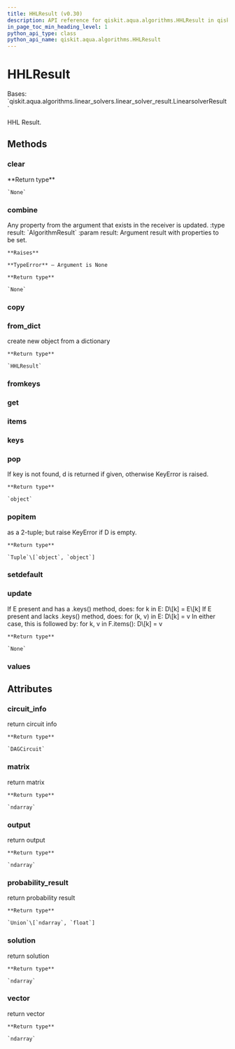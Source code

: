 ```yaml
---
title: HHLResult (v0.30)
description: API reference for qiskit.aqua.algorithms.HHLResult in qiskit v0.30
in_page_toc_min_heading_level: 1
python_api_type: class
python_api_name: qiskit.aqua.algorithms.HHLResult
---
```


# HHLResult

<Class id="qiskit.aqua.algorithms.HHLResult" isDedicatedPage={true} github="https://github.com/qiskit-community/qiskit-aqua/tree/stable/0.9/qiskit/aqua/algorithms/linear_solvers/hhl.py" signature="HHLResult(a_dict=None)" modifiers="class">
  Bases: `qiskit.aqua.algorithms.linear_solvers.linear_solver_result.LinearsolverResult`

  HHL Result.

  ## Methods

  <span id="qiskit-aqua-algorithms-hhlresult-clear" />

  ### clear

  <Function id="qiskit.aqua.algorithms.HHLResult.clear" signature="HHLResult.clear()">
    **Return type**

    `None`
  </Function>

  <span id="qiskit-aqua-algorithms-hhlresult-combine" />

  ### combine

  <Function id="qiskit.aqua.algorithms.HHLResult.combine" signature="HHLResult.combine(result)">
    Any property from the argument that exists in the receiver is updated. :type result: `AlgorithmResult` :param result: Argument result with properties to be set.

    **Raises**

    **TypeError** – Argument is None

    **Return type**

    `None`
  </Function>

  <span id="qiskit-aqua-algorithms-hhlresult-copy" />

  ### copy

  <Function id="qiskit.aqua.algorithms.HHLResult.copy" signature="HHLResult.copy()" />

  <span id="qiskit-aqua-algorithms-hhlresult-from-dict" />

  ### from\_dict

  <Function id="qiskit.aqua.algorithms.HHLResult.from_dict" signature="HHLResult.from_dict(a_dict)" modifiers="static">
    create new object from a dictionary

    **Return type**

    `HHLResult`
  </Function>

  <span id="qiskit-aqua-algorithms-hhlresult-fromkeys" />

  ### fromkeys

  <Function id="qiskit.aqua.algorithms.HHLResult.fromkeys" signature="HHLResult.fromkeys(iterable, value=None)" modifiers="classmethod" />

  <span id="qiskit-aqua-algorithms-hhlresult-get" />

  ### get

  <Function id="qiskit.aqua.algorithms.HHLResult.get" signature="HHLResult.get(k[, d]) → D[k] if k in D, else d. d defaults to None." />

  <span id="qiskit-aqua-algorithms-hhlresult-items" />

  ### items

  <Function id="qiskit.aqua.algorithms.HHLResult.items" signature="HHLResult.items() → a set-like object providing a view on D’s items" />

  <span id="qiskit-aqua-algorithms-hhlresult-keys" />

  ### keys

  <Function id="qiskit.aqua.algorithms.HHLResult.keys" signature="HHLResult.keys() → a set-like object providing a view on D’s keys" />

  <span id="qiskit-aqua-algorithms-hhlresult-pop" />

  ### pop

  <Function id="qiskit.aqua.algorithms.HHLResult.pop" signature="HHLResult.pop(key, default=None)">
    If key is not found, d is returned if given, otherwise KeyError is raised.

    **Return type**

    `object`
  </Function>

  <span id="qiskit-aqua-algorithms-hhlresult-popitem" />

  ### popitem

  <Function id="qiskit.aqua.algorithms.HHLResult.popitem" signature="HHLResult.popitem()">
    as a 2-tuple; but raise KeyError if D is empty.

    **Return type**

    `Tuple`\[`object`, `object`]
  </Function>

  <span id="qiskit-aqua-algorithms-hhlresult-setdefault" />

  ### setdefault

  <Function id="qiskit.aqua.algorithms.HHLResult.setdefault" signature="HHLResult.setdefault(k[, d]) → D.get(k,d), also set D[k]=d if k not in D" />

  <span id="qiskit-aqua-algorithms-hhlresult-update" />

  ### update

  <Function id="qiskit.aqua.algorithms.HHLResult.update" signature="HHLResult.update(*args, **kwargs)">
    If E present and has a .keys() method, does: for k in E: D\[k] = E\[k] If E present and lacks .keys() method, does: for (k, v) in E: D\[k] = v In either case, this is followed by: for k, v in F.items(): D\[k] = v

    **Return type**

    `None`
  </Function>

  <span id="qiskit-aqua-algorithms-hhlresult-values" />

  ### values

  <Function id="qiskit.aqua.algorithms.HHLResult.values" signature="HHLResult.values() → an object providing a view on D’s values" />

  ## Attributes

  ### circuit\_info

  <Attribute id="qiskit.aqua.algorithms.HHLResult.circuit_info">
    return circuit info

    **Return type**

    `DAGCircuit`
  </Attribute>

  ### matrix

  <Attribute id="qiskit.aqua.algorithms.HHLResult.matrix">
    return matrix

    **Return type**

    `ndarray`
  </Attribute>

  ### output

  <Attribute id="qiskit.aqua.algorithms.HHLResult.output">
    return output

    **Return type**

    `ndarray`
  </Attribute>

  ### probability\_result

  <Attribute id="qiskit.aqua.algorithms.HHLResult.probability_result">
    return probability result

    **Return type**

    `Union`\[`ndarray`, `float`]
  </Attribute>

  ### solution

  <Attribute id="qiskit.aqua.algorithms.HHLResult.solution">
    return solution

    **Return type**

    `ndarray`
  </Attribute>

  ### vector

  <Attribute id="qiskit.aqua.algorithms.HHLResult.vector">
    return vector

    **Return type**

    `ndarray`
  </Attribute>
</Class>

